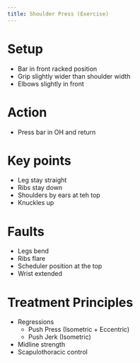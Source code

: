 ```yaml
---
title: Shoulder Press (Exercise)
---
```









# Setup

- Bar in front racked position
- Grip slightly wider than shoulder width
- Elbows slightly in front

# Action {#action}

- Press bar in OH and return


# Key points

- Leg stay straight 
- Ribs stay down
- Shoulders by ears at teh top
- Knuckles up



# Faults 

- Legs bend
- Ribs flare
- Scheduler position at the top
- Wrist extended 

# Treatment Principles

- Regressions
    - Push Press (Isometric + Eccentric)
    - Push Jerk (Isometric)
- Midline strength
- Scapulothoracic control